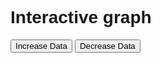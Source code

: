 # Interactive graph

<style>
  * {
    font-family: sans-serif;
  }
</style> 

<div id="plot">
  <div id="bubble-map"></div>
<button id="increase">Increase Data</button>
<button id="decrease">Decrease Data</button>
</div>

<!-- <script src="https://cdn.jsdelivr.net/npm/d3@7"></script>
 -->
 <script src="scripts/d3.min.js"></script>
<script src="scripts/myscript.js"></script>
